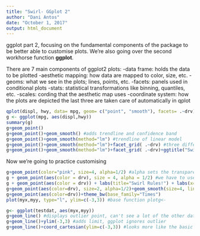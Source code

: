 ```yaml
---
title: "Swirl- GGplot 2"
author: "Dani Antos"
date: "October 1, 2017"
output: html_document
---
```


ggplot part 2, focusing on the fundamental components of the package to be better able to customise plots. We're also going over the second workhorse function **ggplot**.

There are 7 main components of ggplot2 plots:
-data frame: holds the data to be plotted
-aesthetic mapping: how data are mapped to color, size, etc.
-geoms: what we see in the plots; lines, points, etc. 
-facets: panels used in conditional plots
-stats: statistical transformations like binning, quantiles, etc.
-scales: cording that the aesthetic map uses
-coordinate system: how the plots are depicted
the last three are taken care of automatically in qplot

```r
qplot(displ, hwy, data= mpg, geom= c("point", "smooth"), facets= .~drv) #recap on how to use qplot
g <- ggplot(mpg, aes(displ,hwy))
summary(g)
g+geom_point()
g+geom_point()+geom_smooth() #adds trendline and confidence band
g+geom_point()+geom_smooth(method="lm") #trendline of linear model
g+geom_point()+geom_smooth(method="lm")+facet_grid( .~drv) #three different panels
g+geom_point()+geom_smooth(method="lm")+facet_grid( .~drv)+ggtitle("Swirl Rules!") #adds title
```

Now we're going to practice customising
```r
g+geom_point(color="pink", size=4, alpha=1/2) #alpha sets the transparency
g + geom_point(aes(color = drv), size = 4, alpha = 1/2) #we have to use aes because the color is data dependent
g + geom_point(aes(color = drv)) + labs(title="Swirl Rules!") + labs(x="Displacement", y="Hwy Mileage") #way to add x and y axis titles
g+geom_point(aes(color=drv), size=2, alpha=1/2)+geom_smooth(size=4, linetype=3, method="lm", se=FALSE) #method specifices linear regression, linetype signifies dashed
g+geom_point(aes(color=drv))+theme_bw(base_family="Times")
plot(myx,myy, type="l", ylim=c(-3,3)) #base function plotg<-
```

```r
g<- ggplot(testdat, aes(myx,myy))
g+geom_line() #displays outlier point, can't see a lot of the other data
g+geom_line()+ylim(-3,3) #adds limit, ggplot ignores outlier
g+geom_line()+coord_cartesian(ylim=c(-3,3)) #looks more like the basic plot function
```

